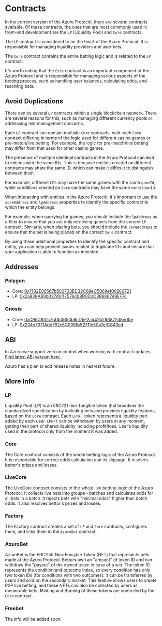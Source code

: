 
# Contracts

In the current version of the Azuro Protocol, there are several contracts available. Of these contracts, the ones that are
most commonly used in front-end development are the `LP` (Liquidity Pool) and `Core` contracts.

The `LP` contract is considered to be the heart of the Azuro Protocol. It is responsible for managing liquidity
providers and user bets.

The `Core` contract contains the entire betting logic and is related to the `LP` contract.

It's worth noting that the `Core` contract is an important component of the Azuro Protocol and is responsible for managing
various aspects of the betting process, such as handling user balances, calculating odds, and resolving bets.


## Avoid Duplications

There can be several `LP` contracts within a single blockchain network. There are several reasons for this, such as
managing different currency pools or addressing risk management concerns.

Each `LP` contract can contain multiple `Core` contracts, with each `Core` contract differing in terms of the logic
used for different casino games or pre-match/live betting. For example, the logic for pre-match/live betting may
differ from that used for other casino games.

<Callout type="warning" emoji="⚠️">
  The presence of multiple identical contracts in the Azuro Protocol can lead to entities with the same IDs. This is
  because entities created on different contracts may share the same ID, which can make it difficult to distinguish between them.

  For example, different `LP`s may have the same games with the same `gameId`, while conditions created on `Core` contracts
  may have the same `conditionId`.
</Callout>

When interacting with entities in the Azuro Protocol, it's important to use the `coreAddress` and `lpAddress` properties
to identify the specific contract to which the entity belongs.

For example, when querying for games, you should include the `lpAddress` as a filter to ensure that you are only retrieving
games from the correct `LP` contract. Similarly, when placing bets, you should include the `coreAddress` to ensure that
the bet is being placed on the correct `Core` contract.

By using these additional properties to identify the specific contract and entity, you can help prevent issues related
to duplicate IDs and ensure that your application is able to function as intended.

## Addresses

### Polygon

- Core: [0x7182E00567b580733BD32C69eC5069ef00280721](https://polygonscan.com/address/0x7182E00567b580733BD32C69eC5069ef00280721)
- LP: [0x2a838AB9b037db117576db8D0DcC3B686748EF7c](https://polygonscan.com/address/0x2a838AB9b037db117576db8D0DcC3B686748EF7c)

### Gnosis

- Core: [0xC95C831c7bDb0650b8cD5F2a542b263872d8ed0e](https://gnosisscan.io/address/0xC95C831c7bDb0650b8cD5F2a542b263872d8ed0e)
- LP: [0x204e7371Ade792c5C006fb52711c50a7efC843ed](https://gnosisscan.io/address/0x204e7371Ade792c5C006fb52711c50a7efC843ed)


## ABI

In Azuro we support version control when working with contract updates.
[Find latest ABI version here](https://github.com/Azuro-protocol/public-config/tree/main/abis/eth/protocol).

<Callout type="info" emoji="❤️">
  Azuro has a plan to add release notes in nearest future.
</Callout>


## More Info

### LP
Liquidity Pool (LP) is an ERC721 non-fungible token that broadens the standardized specification by including bets and
provides liquidity features, based on the `Core` contract. Each `LPNFT` token represents a liquidity part added by each
user. `LPNFT` can be withdrawn by users at any moment, getting their part of shared liquidity including profit/loss.
User’s liquidity used in the protocol only from the moment it was added.

### Core
The Core contract consists of the whole betting logic of the Azuro Protocol. It is responsible for correct odds
calculation and its slippage. It resolves bettor's prizes and losses.

### LiveCore
The LiveCore contract consists of the whole live betting logic of the Azuro Protocol. It collects live bets into
groups - batches and calculates odds for all bets in a batch. It rejects bets with "minimal odds" higher than batch
odds. It also resolves bettor's prizes and losses.

### Factory
The Factory contract creates a set of `LP` and `Core` contracts, configures them, and links them to the `AzuroBet` contract.

### AzuroBet
AzuroBet is the ERC1155 Non-Fungible Token (NFT) that represents bets made at the Azuro Protocol. Bettors own an
"amount" of token ID and can withdraw the "payout" of the owned token in case of a win. The token ID represents the
condition and outcome index, so every condition has only two token IDs (for conditions with two outcomes). It can be
transferred by users and sold on the secondary market. This feature allows users to create P2P live betting, and these
NFTs can also be collected by users as memorable bets. Minting and Burning of these tokens are controlled by the `Core`
contract.

### Freebet

<Callout type="warning" emoji="⚠️">
  The info will be added soon.
</Callout>
